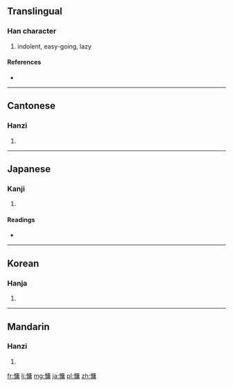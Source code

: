 ==Translingual==

===Han character===
{{Han char|rn=61|rad=心|as=11|sn=14|four=9002<sub>7</sub>|canj=心戈中月 (PILB)}}

# indolent, easy-going, lazy

====References====
* {{Han ref|kx=0400.120|dkj=11144|dj=0740.070|hdz=42347.090|uh=6175|ud=24949|bh=BA48|bd=47688}}

----

==Cantonese==

===Hanzi===
{{yue-hanzi|jyut=|y=yung4}}

# {{defn|lang=yue|sort=心11}}

----

==Japanese==

===Kanji===
{{ja-kanji|grade=|rs=心11}}

# {{defn|lang=ja|sort=心11}}

====Readings====
* {{ja-readings|on=[[よう]] (yō), [[しょう]] (shō)|kun=[[ものうい]] (monoui)}}

----

==Korean==

===Hanja===
{{ko-hanja|hangeul=용|eumhun=|rv=yong|mr=yong|y=yong}}

# {{defn|lang=ko|sort=心11}}

----

==Mandarin==

===Hanzi===
{{cmn-hanzi|pin=[[yōng]] ([[yong1]]), [[yóng]] ([[yong2]])|wg=yung<sup>1</sup>, yung<sup>2</sup>}}

# {{defn|lang=cmn|sort=心11}}

[[fr:慵]]
[[li:慵]]
[[mg:慵]]
[[ja:慵]]
[[pl:慵]]
[[zh:慵]]